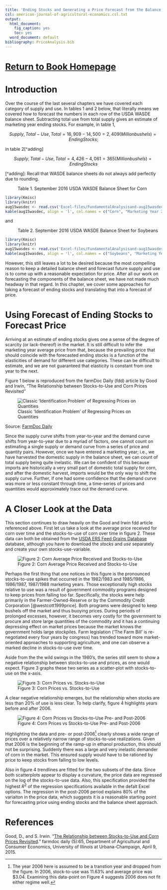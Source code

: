 ```yaml
---
title: 'Ending Stocks and Generating a Price Forecast from the Balance Sheet'
csl: american-journal-of-agricultural-economics.csl.txt
output:
  html_document:
    fig_caption: yes
    toc: yes
  word_document: default
bibliography: PriceAnalysis.bib
---
```


# [Return to Book Homepage](http://mindymallory.github.io/PriceAnalysis/)

# Introduction

Over the course of the last several chapters we have covered each category of supply and use. In tables 1 and 2 below, that literally means we covered how to forecast the numbers in each row of the USDA WASDE balance sheet. Subtracting total use from total supply gives an estimate of marketing year ending stocks. For example, in table 1, 

$$Supply, Total - Use, Total = 16,909 - 14,500 = 2,409 (Million bushels) = Ending Stocks;$$ 

in table 2[^adding]

$$Supply, Total - Use, Total = 4,426 - 4,061 = 365 (Million bushels) = Ending Stocks$$

[^adding]: Recall that WASDE balance sheets do not always add perfectly due to rounding.  

: Table 1. September 2016 USDA WASDE Balance Sheet for Corn

```r
library(Kmisc)
library(knitr)
aug15wasdec <- read.csv('Excel-files/FundamentalAnalysisand-aug15wasdec.csv')
kable(aug15wasdec, align = 'l', col.names = c("Corn", "Marketing Year 2014/2015", "Marketing Year 2015/2016 Est.", "Marketing Year 2016/2017 July Projection", "Marketing Year 2016/2017 August Projection"))

```

and 

: Table 2. September 2016 USDA WASDE Balance Sheet for Soybeans

```r
library(Kmisc)
library(knitr)
aug15wasdes <- read.csv('Excel-files/FundamentalAnalysisand-aug15wasdes.csv')
kable(aug15wasdes, align = 'l', col.names = c("Soybeans", "Marketing Year 2014/2015", "Marketing Year 2015/2016 Est.", "Marketing Year 2016/2017 July Projection", "Marketing Year 2016/2017 August Projection"))

```

However, this still leaves a lot to be desired because the most compelling reason to keep a detailed balance sheet and forecast future supply and use is to come up with a reasonable expectation for price. After all our work on forecasting the components of the balance sheet, we have not made much headway in that regard. In this chapter, we cover some approaches for taking a forecast of ending stocks and translating that into a forecast of price. 

# Using Forecast of Ending Stocks to Forecast Price

Arriving at an estimate of ending stocks gives one a sense of the degree of scarcity (or lack-thereof) in the market. It is still difficult to infer the marketing year average price from that, because the prevailing price that should coincide with the forecasted ending stocks is a function of the elasticities of demand for different use categories. These can be difficult to estimate, and we are not guaranteed that elasticity is constant from one year to the next. 

Figure 1 below is reproduced from the farmDoc Daily (fdd) article by Good and Irwin, "The Relationship between Stocks-to-Use and Corn Prices Revisited"

![Classic 'Identification Problem' of Regressing Prices on Quantities](images/fdd04092015_fig1.jpg)

Source: [FarmDoc Daily](http://farmdocdaily.illinois.edu/2015/04/relationship-stock-to-use-and-corn-prices.html)

Since the supply curve shifts from year-to-year and the demand curve shifts from year-to-year due to a myriad of factors, one cannot count on estimating a single supply or demand curve from a series of price and quantity pairs. However, once we have entered a marketing year; i.e., we have harvested the domestic supply in the balance sheet, we can count of total supply being quite inelastic. We can be confident of this because imports are historically a very small part of domestic total supply for corn, and after the domestic harvest, imports would be the only way to shift the supply curve. Further, if one had some confidence that the demand curve was more or less constant through time, a time-series of prices and quantities would approximately trace out the demand curve. 

# A Closer Look at the Data

This section continues to draw heavily on the Good and Irwin fdd article referenced above. First let us take a look at the average price received for corn over time and the stocks-to-use of corn over time in figure 2. These data can both be obtained from the [USDA ERS Feed Grains Database](http://www.ers.usda.gov/data-products/feed-grains-database.aspx) database, although you have to download the *stocks* and *use* separately and create your own stocks-use-variable. 

![Figure 2: Corn Average Price Received and Stocks-to-Use](Excel-files/EndingStocksand-corn_endingstock_prices_files/image005.png)

Perhaps the first thing that one notices in this figure is the pronounced stocks-to-use spikes that occurred in the 1982/1983 and 1985/1986, 1986/1987, 1987/1988 marketing years. Those exceptionally high stocks relative to use was a result of government commodity programs designed to keep prices from falling too far. Specifically, the stocks were help primarily in the Farmer-Owned-Reserve or by the Commodity Credit Corporation [@westcott1999price]. Both programs were designed to keep bushels off the market and thus buoying prices. During periods of prolonged excesses, however, it becomes very costly for the government to procure and store large quantities of the commodity and it has a continuing depressing effect on market prices because the market knows the government holds large stockpiles. Farm legislation ('The Farm Bill' is re-negotiated every four years by congress) has trended toward more market-oriented approaches to supporting agriculture, and one can observe a marked decline in stocks-to-use over time. 

Aside from the the wild swings in the 1980's, the series still seem to show a negative relationship between stocks-to-use and prices, as one would expect. Figure 3 graphs these two series as a scatter-plot with stocks-to-use on the x-axis. 

![Figure 3: Corn Prices vs. Stocks-to-Use](Excel-files/EndingStocksand-corn_endingstock_prices_files/image001.png)

A clear negative relationship emerges, but the relationship when stocks are less than 20% of use is less clear. To help clarify, figure 4 highlights years before and after 2006. 

![Figure 4: Corn Prices vs Stocks-to-Use Pre- and Post-2006](Excel-files/EndingStocksand-corn_endingstock_prices_files/image002.png)

Highlighting the data and pre- or post-2006[^post2006] clearly shows a wide range of prices over a relatively narrow range of stocks-to-use realizations. Given that 2006 is the beginning of the ramp-up in ethanol production, this should not be surprising. Suddenly there was a large and very inelastic demander of corn in the market. This ensured supply would have to be rationed by price to keep stocks from falling to low levels. 

[^post2006]: The year 2006 here is assumed to be a transtion year and dropped from the figure. In 2006, stock-to-use was 11.63% and average price was $3.04. Examining this data-point on Figure 4 suggests 2006 does not fit either regime well. 

Also in figure 4 trendlines are fitted for the two subsets of the data. Since both scatterplots appear to display a curvature, the price data are regressed on the log of the stocks-to-use data. Also, this specification provided the highest $R^2$ of the regression specifications available in the defalt Excel options. The regression in the post-2006 period explains 80% of the variaiton in the price data, which suggests it is a reasonable starting point for forecasting price using ending stocks and the balance sheet approach.   


# References

Good, D., and S. Irwin. "[The Relationship between Stocks-to-Use and Corn Prices Revisited](http://farmdocdaily.illinois.edu/2015/04/relationship-stock-to-use-and-corn-prices.html)." farmdoc daily (5):65, Department of Agricultural and Consumer Economics, University of Illinois at Urbana-Champaign, April 9, 2015.




